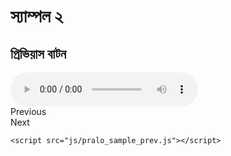 # স্যাম্পল ২ {- #s2}

## প্রিভিয়াস বাটন {-}

<audio id="audio" controls autoplay>
  <source src="" />
    </audio>
   <div onclick="prv()"><span>Previous</span></div>
   <div onclick="klikaj()"><span>Next</span></div>
</script>
    <script src="js/pralo_sample_prev.js"></script>